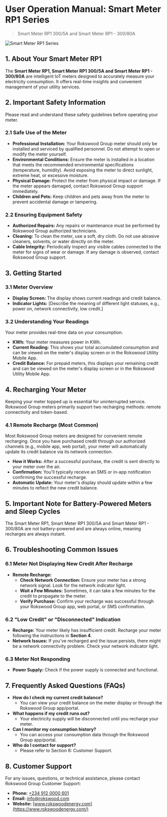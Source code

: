 # User Operation Manual: Smart Meter RP1 Series

> Smart Meter RP1 300/5A and Smart Meter RP1 - 300/80A

![Smart Meter RP1 Series](https://minio-api.apps.rokswood.com/rsaas-b/smart-meter-rp1.png-DukrQ)

## 1. About Your Smart Meter RP1

The **Smart Meter RP1, Smart Meter RP1 300/5A and Smart Meter RP1 - 300/80A** are intelligent IoT meters designed to accurately measure your electricity consumption. It offers real-time insights and convenient management of your utility services.

## 2. Important Safety Information

Please read and understand these safety guidelines before operating your meter.

### 2.1 Safe Use of the Meter

- **Professional Installation:** Your Rokswood Group meter should only be installed and serviced by qualified personnel. Do not attempt to open or modify the meter yourself.
- **Environmental Conditions:** Ensure the meter is installed in a location that meets the recommended environmental specifications (temperature, humidity). Avoid exposing the meter to direct sunlight, extreme heat, or excessive moisture.
- **Physical Damage:** Protect the meter from physical impact or damage. If the meter appears damaged, contact Rokswood Group support immediately.
- **Children and Pets:** Keep children and pets away from the meter to prevent accidental damage or tampering.

### 2.2 Ensuring Equipment Safety

- **Authorized Repairs:** Any repairs or maintenance must be performed by Rokswood Group authorized technicians.
- **Cleaning:** To clean the meter, use a soft, dry cloth. Do not use abrasive cleaners, solvents, or water directly on the meter.
- **Cable Integrity:** Periodically inspect any visible cables connected to the meter for signs of wear or damage. If any damage is observed, contact Rokswood Group support.

## 3. Getting Started

### 3.1 Meter Overview

- **Display Screen:** The display shows current readings and credit balance.
- **Indicator Lights:** [Describe the meaning of different light statuses, e.g., power on, network connectivity, low credit.]

### 3.2 Understanding Your Readings

Your meter provides real-time data on your consumption.

- **KWh:** Your meter measures power in KWh.
- **Current Reading:** This shows your total accumulated consumption and can be viewed on the meter's display screen or in the Rokswood Utility Mobile App.
- **Credit Balance:** For prepaid meters, this displays your remaining credit and can be viewed on the meter's display screen or in the Rokswood Utility Mobile App.

## 4. Recharging Your Meter

Keeping your meter topped up is essential for uninterrupted service. Rokswood Group meters primarily support two recharging methods: remote connectivity and token-based.

### 4.1 Remote Recharge (Most Common)

Most Rokswood Group meters are designed for convenient remote recharging. Once you have purchased credit through our authorized channels (e.g., mobile app, web portal), your meter will automatically update its credit balance via its network connection.

- **How it Works:** After a successful purchase, the credit is sent directly to your meter over the air.
- **Confirmation:** You'll typically receive an SMS or in-app notification confirming the successful recharge.
- **Automatic Update:** Your meter's display should update within a few minutes to reflect the new credit balance.

## 5. Important Note for Battery-Powered Meters and Sleep Cycles

The Smart Meter RP1, Smart Meter RP1 300/5A and Smart Meter RP1 - 300/80A are not battery-powered and are always online, meaning recharges are always instant.

## 6. Troubleshooting Common Issues

### 6.1 Meter Not Displaying New Credit After Recharge

- **Remote Recharge:**
  - **Check Network Connection:** Ensure your meter has a strong network signal. Look for the network indicator light.
  - **Wait a Few Minutes:** Sometimes, it can take a few minutes for the credit to propagate to the meter.
  - **Verify Purchase:** Confirm your recharge was successful through your Rokswood Group app, web portal, or SMS confirmation.

### 6.2 "Low Credit" or "Disconnected" Indication

- **Recharge:** Your meter likely has insufficient credit. Recharge your meter following the instructions in **Section 4**.
- **Network Issues:** If you've recharged and the issue persists, there might be a network connectivity problem. Check your network indicator light.

### 6.3 Meter Not Responding

- **Power Supply:** Check if the power supply is connected and functional.

## 7. Frequently Asked Questions (FAQs)

- **How do I check my current credit balance?**
  - You can view your credit balance on the meter display or through the Rokswood Group app/portal.
- **What happens if my credit runs out?**
  - Your electricity supply will be disconnected until you recharge your meter.
- **Can I monitor my consumption history?**
  - You can access your consumption data through the Rokswood Group app/portal.
- **Who do I contact for support?**
  - Please refer to Section 8: Customer Support.

## 8. Customer Support

For any issues, questions, or technical assistance, please contact Rokswood Group Customer Support:

- **Phone:** [+234 912 0000 601](tel:+2349120000601)
- **Email:** [info@rokswood.com](mailto:info@rokswood.com)
- **Website:** [www.rokswoodenergy.com](https://www.rokswoodenergy.com/)
